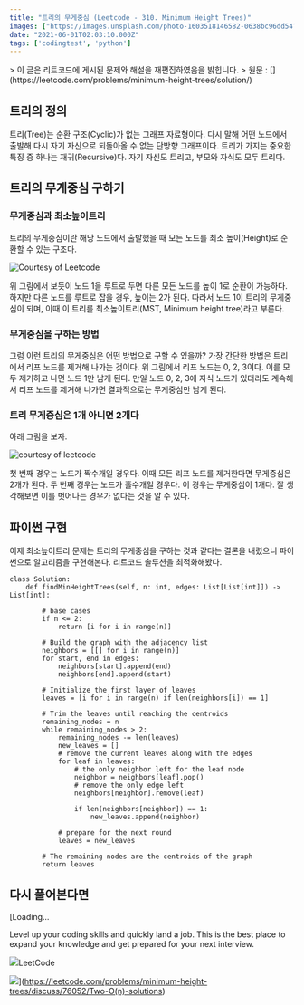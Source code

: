 ```yaml
---
title: "트리의 무게중심 (Leetcode - 310. Minimum Height Trees)"
images: ["https://images.unsplash.com/photo-1603518146582-0638bc96dd54?crop=entropy&cs=tinysrgb&fit=max&fm=jpg&ixid=MnwxMTc3M3wwfDF8c2VhcmNofDJ8fGNlbnRlcnxlbnwwfHx8fDE2MjI1MTMwMTk&ixlib=rb-1.2.1&q=80&w=2000"]
date: "2021-06-01T02:03:10.000Z"
tags: ['codingtest', 'python']
---
```


<TOCInline toc={props.toc} asDisclosure />
> 이 글은 리트코드에 게시된 문제와 해설을 재편집하였음을 밝힙니다.   
> 원문 : [](https://leetcode.com/problems/minimum-height-trees/solution/)

## 트리의 정의

트리(Tree)는 순환 구조(Cyclic)가 없는 그래프 자료형이다. 다시 말해 어떤 노드에서 출발해 다시 자기 자신으로 되돌아올 수 없는 단방향 그래프이다. 트리가 가지는 중요한 특징 중 하나는 재귀(Recursive)다. 자기 자신도 트리고, 부모와 자식도 모두 트리다.

## 트리의 무게중심 구하기

### 무게중심과 최소높이트리

트리의 무게중심이란 해당 노드에서 출발했을 때 모든 노드를 최소 높이(Height)로 순환할 수 있는 구조다.

![Courtesy of Leetcode](/images/2021/06/310_example.png)

위 그림에서 보듯이 노드 1을 루트로 두면 다른 모든 노드를 높이 1로 순환이 가능하다. 하지만 다른 노드를 루트로 잡을 경우, 높이는 2가 된다. 따라서 노드 1이 트리의 무게중심이 되며, 이때 이 트리를 최소높이트리(MST, Minimum height tree)라고 부른다.

### 무게중심을 구하는 방법

그럼 이런 트리의 무게중심은 어떤 방법으로 구할 수 있을까? 가장 간단한 방법은 트리에서 리프 노드를 제거해 나가는 것이다. 위 그림에서 리프 노드는 0, 2, 3이다. 이를 모두 제거하고 나면 노드 1만 남게 된다. 만일 노드 0, 2, 3에 자식 노드가 있더라도 계속해서 리프 노드를 제거해 나가면 결과적으로는 무게중심만 남게 된다.

### 트리 무게중심은 1개 아니면 2개다

아래 그림을 보자.

![courtesy of leetcode](/images/2021/06/310_1_2_centroids.png)

첫 번째 경우는 노드가 짝수개일 경우다. 이때 모든 리프 노드를 제거한다면 무게중심은 2개가 된다. 두 번째 경우는 노드가 홀수개일 경우다. 이 경우는 무게중심이 1개다. 잘 생각해보면 이를 벗어나는 경우가 없다는 것을 알 수 있다.

## 파이썬 구현

이제 최소높이트리 문제는 트리의 무게중심을 구하는 것과 같다는 결론을 내렸으니 파이썬으로 알고리즘을 구현해본다. 리트코드 솔루션을 최적화해봤다.

```
class Solution:
    def findMinHeightTrees(self, n: int, edges: List[List[int]]) -> List[int]:

        # base cases
        if n <= 2:
            return [i for i in range(n)]

        # Build the graph with the adjacency list
        neighbors = [[] for i in range(n)]
        for start, end in edges:
            neighbors[start].append(end)
            neighbors[end].append(start)

        # Initialize the first layer of leaves
        leaves = [i for i in range(n) if len(neighbors[i]) == 1]

        # Trim the leaves until reaching the centroids
        remaining_nodes = n
        while remaining_nodes > 2:
            remaining_nodes -= len(leaves)
            new_leaves = []
            # remove the current leaves along with the edges
            for leaf in leaves:
                # the only neighbor left for the leaf node
                neighbor = neighbors[leaf].pop()
                # remove the only edge left
                neighbors[neighbor].remove(leaf)
                
                if len(neighbors[neighbor]) == 1:
                    new_leaves.append(neighbor)

            # prepare for the next round
            leaves = new_leaves

        # The remaining nodes are the centroids of the graph
        return leaves
```

## 다시 풀어본다면

[Loading...

Level up your coding skills and quickly land a job. This is the best place to expand your knowledge and get prepared for your next interview.

![](https://leetcode.com/favicon-192x192.png)LeetCode

![](https://leetcode.com/static/images/LeetCode_Sharing.png)](https://leetcode.com/problems/minimum-height-trees/discuss/76052/Two-O(n)-solutions)
